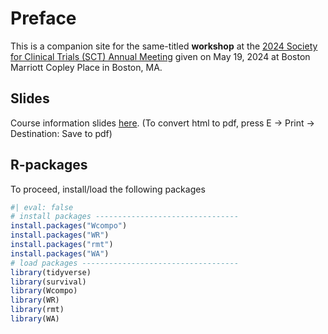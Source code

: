 # Preface {.unnumbered}

This is a companion site for the same-titled **workshop** at the 
[2024 Society for Clinical Trials (SCT) Annual Meeting](https://www.sctweb.org/meeting/){target="_blank"}
given on May 19, 2024 at Boston Marriott Copley Place in Boston, MA.

## Slides

Course information slides [here](outline.html){target="_blank"}. (To convert html to pdf, press E $\to$ Print $\to$ Destination: Save to pdf)

## R-packages

To proceed, install/load the following packages

```r
#| eval: false
# install packages --------------------------------
install.packages("Wcompo")
install.packages("WR")
install.packages("rmt")
install.packages("WA")
# load packages -----------------------------------
library(tidyverse)
library(survival)
library(Wcompo)
library(WR)
library(rmt)
library(WA)
```

